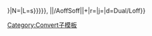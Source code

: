 {{convert/{{{2}}}/AoffSoff|{{{1}}}|{{{3}}}|n={{{n}}}|l={{{l|{{{n}}}s}}}|N={{{n}}}|L={{{l|{{{n}}}s}}}}}, {{convert/{{#ifeq:{{{4}}}|def|{{{o}}}|{{{4}}}}}|{{{1}}}|{{{2}}}/AoffSoff|{{{3}}}|{{{s}}}+{{{b}}}|r={{{r}}}|j={{{j}}}|d=Dual/Loff}}<noinclude>

[[Category:Convert子模板]]
</noinclude>